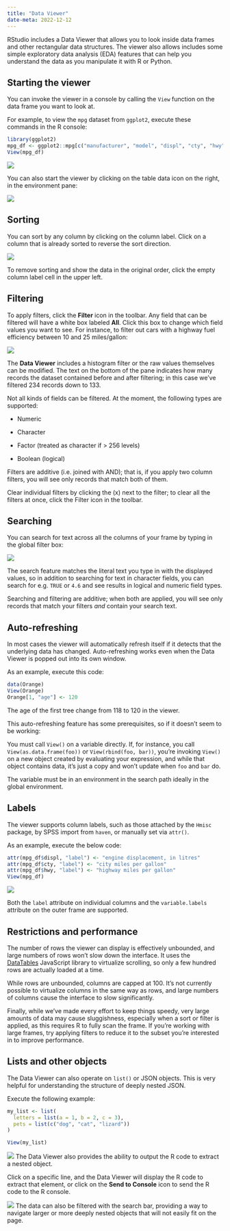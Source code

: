 ```yaml
---
title: "Data Viewer"
date-meta: 2022-12-12
---
```


RStudio includes a Data Viewer that allows you to look inside data frames and other rectangular data structures. The viewer also allows includes some simple exploratory data analysis (EDA) features that can help you understand the data as you manipulate it with R or Python.

## Starting the viewer

You can invoke the viewer in a console by calling the `View` function on the data frame you want to look at. 

For example, to view the `mpg` dataset from `ggplot2`, execute these commands in the R console:

``` r
library(ggplot2)
mpg_df <- ggplot2::mpg[c("manufacturer", "model", "displ", "cty", "hwy")]
View(mpg_df)
```

![](images/mpg_df-view.png){fig-alt="A datatable in the Data Viewer displaying 5 columns and 10 rows of the mpg_df dataset."}

You can also start the viewer by clicking on the table data icon on the right, in the environment pane:

![](images/mpg_df-object.png){fig-alt="The Environment pane, displaying the mpg_df and highlighting the button for opening the view tab"}

## Sorting

You can sort by any column by clicking on the column label. Click on a column that is already sorted to reverse the sort direction.

![](images/mpg_df-sort.png){fig-alt="A datatable in the Data Viewer displaying 5 columns and 10 rows of the mpg_df dataset, sorted by ascending displ"}

To remove sorting and show the data in the original order, click the empty column label cell in the upper left.

## Filtering

To apply filters, click the **Filter** icon in the toolbar. Any field that can be filtered will have a white box labeled **All**. Click this box to change which field values you want to see. For instance, to filter out cars with a highway fuel efficiency between 10 and 25 miles/gallon:

![](images/mpg_df-filter.png){fig-alt="A datatable in the Data Viewer displaying 5 columns and 10 rows of the mpg_df dataset. The data is filtered to show values between 10 and 25 for hwy."}

The **Data Viewer** includes a histogram filter or the raw values themselves can be modified. The text on the bottom of the pane indicates how many records the dataset contained before and after filtering; in this case we've filtered 234 records down to 133.

Not all kinds of fields can be filtered. At the moment, the following types are supported:

-   Numeric

-   Character

-   Factor (treated as character if > 256 levels)

-   Boolean (logical)

Filters are additive (i.e. joined with AND); that is, if you apply two column filters, you will see only records that match both of them.

Clear individual filters by clicking the (x) next to the filter; to clear all the filters at once, click the Filter icon in the toolbar.

## Searching

You can search for text across all the columns of your frame by typing in the global filter box:

![](images/mpg_df-search.png){fig-alt="A datatable in the Data Viewer displaying 5 columns and 10 rows of the mpg_df dataset. The data is filtered down to rows that contain 'audi'."}

The search feature matches the literal text you type in with the displayed values, so in addition to searching for text in character fields, you can search for e.g. `TRUE` or `4.6` and see results in logical and numeric field types.

Searching and filtering are additive; when both are applied, you will see only records that match your filters _and_ contain your search text.

## Auto-refreshing

In most cases the viewer will automatically refresh itself if it detects that the underlying data has changed. Auto-refreshing works even when the Data Viewer is popped out into its own window. 

As an example, execute this code:

```r
data(Orange)
View(Orange)
Orange[1, "age"] <- 120
```

The age of the first tree change from 118 to 120 in the viewer.

This auto-refreshing feature has some prerequisites, so if it doesn't seem to be working:

You must call `View()` on a variable directly. If, for instance, you call `View(as.data.frame(foo))` or `View(rbind(foo, bar))`, you're invoking `View()` on a new object created by evaluating your expression, and while that object contains data, it's just a copy and won't update when `foo` and `bar` do.

The variable must be in an environment in the search path ideally in the global environment.

## Labels

The viewer supports column labels, such as those attached by the `Hmisc` package, by SPSS import from `haven`, or manually set via `attr()`. 

As an example, execute the below code:

```r
attr(mpg_df$displ, "label") <- "engine displacement, in litres"
attr(mpg_df$cty, "label") <- "city miles per gallon"
attr(mpg_df$hwy, "label") <- "highway miles per gallon"
View(mpg_df)
```

![](images/mpg_df-label.png){fig-alt="A datatable in the Data Viewer displaying 3 columns and 9 rows of the mpg_df dataset. The columns have labels below the column name."}

Both the `label` attribute on individual columns and the `variable.labels` attribute on the outer frame are supported.

## Restrictions and performance

The number of rows the viewer can display is effectively unbounded, and large numbers of rows won't slow down the interface. It uses the [DataTables](http://www.datatables.net/) JavaScript library to virtualize scrolling, so only a few hundred rows are actually loaded at a time.

While rows are unbounded, columns are capped at 100. It's not currently possible to virtualize columns in the same way as rows, and large numbers of columns cause the interface to slow significantly.

Finally, while we've made every effort to keep things speedy, very large amounts of data may cause sluggishness, especially when a sort or filter is applied, as this requires R to fully scan the frame. If you're working with large frames, try applying filters to reduce it to the subset you're interested in to improve performance.

## Lists and other objects

The Data Viewer can also operate on `list()` or JSON objects. This is very helpful for understanding the structure of deeply nested JSON.

Execute the following example:

```r
my_list <- list(
  letters = list(a = 1, b = 2, c = 3),
  pets = list(c("dog", "cat", "lizard"))
)

View(my_list)
```

![](images/list-view.png){fig-alt="A list in the Data Viewer, displaying the ability to open/close nested objects and filter the data."}
The Data Viewer also provides the ability to output the R code to extract a nested object.

Click on a specific line, and the Data Viewer will display the R code to extract that element, or click on the **Send to Console** icon to send the R code to the R console.

![](images/list-extract.png){fig-alt="A list in the Data Viewer, displaying the ability to open/close nested objects and filter the data."}
The data can also be filtered with the search bar, providing a way to navigate larger or more deeply nested objects that will not easily fit on the page.
